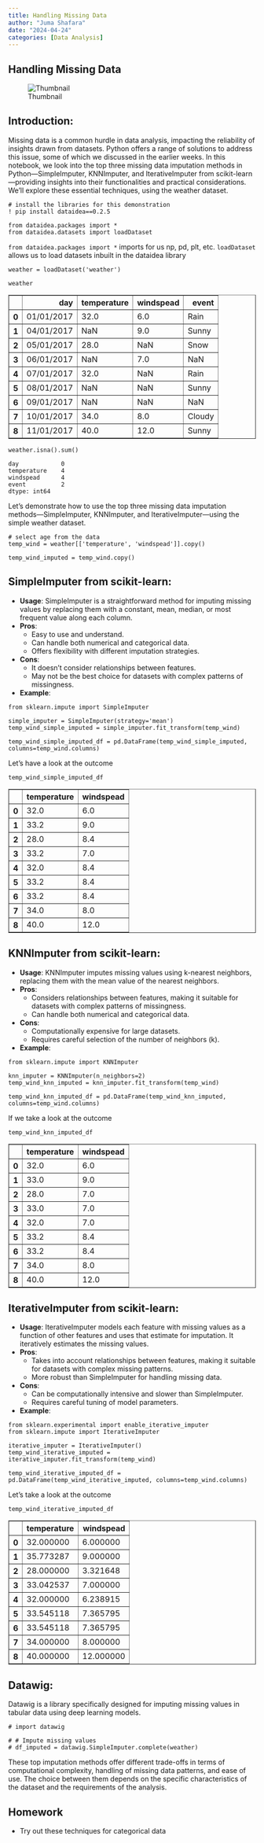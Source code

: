 ```yaml
---
title: Handling Missing Data
author: "Juma Shafara"
date: "2024-04-24"
categories: [Data Analysis]
---
```


## Handling Missing Data

![Thumbnail](imputation.webp)

## Introduction:

Missing data is a common hurdle in data analysis, impacting the reliability of insights drawn from datasets. Python offers a range of solutions to address this issue, some of which we discussed in the earlier weeks. In this notebook, we look into the top three missing data imputation methods in Python—SimpleImputer, KNNImputer, and IterativeImputer from scikit-learn—providing insights into their functionalities and practical considerations. We'll explore these essential techniques, using the weather dataset.


```
# install the libraries for this demonstration
! pip install dataidea==0.2.5
```


```
from dataidea.packages import * 
from dataidea.datasets import loadDataset
```

`from dataidea.packages import *` imports for us np, pd, plt, etc. `loadDataset` allows us to load datasets inbuilt in the dataidea library


```
weather = loadDataset('weather') 
```


```
weather
```




<div>
<style scoped>
    .dataframe tbody tr th:only-of-type {
        vertical-align: middle;
    }

    .dataframe tbody tr th {
        vertical-align: top;
    }

    .dataframe thead th {
        text-align: right;
    }
</style>
<table border="1" class="dataframe">
  <thead>
    <tr style="text-align: right;">
      <th></th>
      <th>day</th>
      <th>temperature</th>
      <th>windspead</th>
      <th>event</th>
    </tr>
  </thead>
  <tbody>
    <tr>
      <th>0</th>
      <td>01/01/2017</td>
      <td>32.0</td>
      <td>6.0</td>
      <td>Rain</td>
    </tr>
    <tr>
      <th>1</th>
      <td>04/01/2017</td>
      <td>NaN</td>
      <td>9.0</td>
      <td>Sunny</td>
    </tr>
    <tr>
      <th>2</th>
      <td>05/01/2017</td>
      <td>28.0</td>
      <td>NaN</td>
      <td>Snow</td>
    </tr>
    <tr>
      <th>3</th>
      <td>06/01/2017</td>
      <td>NaN</td>
      <td>7.0</td>
      <td>NaN</td>
    </tr>
    <tr>
      <th>4</th>
      <td>07/01/2017</td>
      <td>32.0</td>
      <td>NaN</td>
      <td>Rain</td>
    </tr>
    <tr>
      <th>5</th>
      <td>08/01/2017</td>
      <td>NaN</td>
      <td>NaN</td>
      <td>Sunny</td>
    </tr>
    <tr>
      <th>6</th>
      <td>09/01/2017</td>
      <td>NaN</td>
      <td>NaN</td>
      <td>NaN</td>
    </tr>
    <tr>
      <th>7</th>
      <td>10/01/2017</td>
      <td>34.0</td>
      <td>8.0</td>
      <td>Cloudy</td>
    </tr>
    <tr>
      <th>8</th>
      <td>11/01/2017</td>
      <td>40.0</td>
      <td>12.0</td>
      <td>Sunny</td>
    </tr>
  </tbody>
</table>
</div>




```
weather.isna().sum()
```




    day            0
    temperature    4
    windspead      4
    event          2
    dtype: int64



Let's demonstrate how to use the top three missing data imputation methods—SimpleImputer, KNNImputer, and IterativeImputer—using the simple weather dataset.


```
# select age from the data
temp_wind = weather[['temperature', 'windspead']].copy()
```


```
temp_wind_imputed = temp_wind.copy()
```

## SimpleImputer from scikit-learn:
   - **Usage**: SimpleImputer is a straightforward method for imputing missing values by replacing them with a constant, mean, median, or most frequent value along each column.
   - **Pros**:
     - Easy to use and understand.
     - Can handle both numerical and categorical data.
     - Offers flexibility with different imputation strategies.
   - **Cons**:
     - It doesn't consider relationships between features.
     - May not be the best choice for datasets with complex patterns of missingness.
   - **Example**:


```
from sklearn.impute import SimpleImputer

simple_imputer = SimpleImputer(strategy='mean')
temp_wind_simple_imputed = simple_imputer.fit_transform(temp_wind)

temp_wind_simple_imputed_df = pd.DataFrame(temp_wind_simple_imputed, columns=temp_wind.columns)
```

Let's have a look at the outcome


```
temp_wind_simple_imputed_df
```




<div>
<style scoped>
    .dataframe tbody tr th:only-of-type {
        vertical-align: middle;
    }

    .dataframe tbody tr th {
        vertical-align: top;
    }

    .dataframe thead th {
        text-align: right;
    }
</style>
<table border="1" class="dataframe">
  <thead>
    <tr style="text-align: right;">
      <th></th>
      <th>temperature</th>
      <th>windspead</th>
    </tr>
  </thead>
  <tbody>
    <tr>
      <th>0</th>
      <td>32.0</td>
      <td>6.0</td>
    </tr>
    <tr>
      <th>1</th>
      <td>33.2</td>
      <td>9.0</td>
    </tr>
    <tr>
      <th>2</th>
      <td>28.0</td>
      <td>8.4</td>
    </tr>
    <tr>
      <th>3</th>
      <td>33.2</td>
      <td>7.0</td>
    </tr>
    <tr>
      <th>4</th>
      <td>32.0</td>
      <td>8.4</td>
    </tr>
    <tr>
      <th>5</th>
      <td>33.2</td>
      <td>8.4</td>
    </tr>
    <tr>
      <th>6</th>
      <td>33.2</td>
      <td>8.4</td>
    </tr>
    <tr>
      <th>7</th>
      <td>34.0</td>
      <td>8.0</td>
    </tr>
    <tr>
      <th>8</th>
      <td>40.0</td>
      <td>12.0</td>
    </tr>
  </tbody>
</table>
</div>



## KNNImputer from scikit-learn:
   - **Usage**: KNNImputer imputes missing values using k-nearest neighbors, replacing them with the mean value of the nearest neighbors.
   - **Pros**:
     - Considers relationships between features, making it suitable for datasets with complex patterns of missingness.
     - Can handle both numerical and categorical data.
   - **Cons**:
     - Computationally expensive for large datasets.
     - Requires careful selection of the number of neighbors (k).
   - **Example**:


```
from sklearn.impute import KNNImputer

knn_imputer = KNNImputer(n_neighbors=2)
temp_wind_knn_imputed = knn_imputer.fit_transform(temp_wind)

temp_wind_knn_imputed_df = pd.DataFrame(temp_wind_knn_imputed, columns=temp_wind.columns)
```

If we take a look at the outcome


```
temp_wind_knn_imputed_df
```




<div>
<style scoped>
    .dataframe tbody tr th:only-of-type {
        vertical-align: middle;
    }

    .dataframe tbody tr th {
        vertical-align: top;
    }

    .dataframe thead th {
        text-align: right;
    }
</style>
<table border="1" class="dataframe">
  <thead>
    <tr style="text-align: right;">
      <th></th>
      <th>temperature</th>
      <th>windspead</th>
    </tr>
  </thead>
  <tbody>
    <tr>
      <th>0</th>
      <td>32.0</td>
      <td>6.0</td>
    </tr>
    <tr>
      <th>1</th>
      <td>33.0</td>
      <td>9.0</td>
    </tr>
    <tr>
      <th>2</th>
      <td>28.0</td>
      <td>7.0</td>
    </tr>
    <tr>
      <th>3</th>
      <td>33.0</td>
      <td>7.0</td>
    </tr>
    <tr>
      <th>4</th>
      <td>32.0</td>
      <td>7.0</td>
    </tr>
    <tr>
      <th>5</th>
      <td>33.2</td>
      <td>8.4</td>
    </tr>
    <tr>
      <th>6</th>
      <td>33.2</td>
      <td>8.4</td>
    </tr>
    <tr>
      <th>7</th>
      <td>34.0</td>
      <td>8.0</td>
    </tr>
    <tr>
      <th>8</th>
      <td>40.0</td>
      <td>12.0</td>
    </tr>
  </tbody>
</table>
</div>



## IterativeImputer from scikit-learn:
   - **Usage**: IterativeImputer models each feature with missing values as a function of other features and uses that estimate for imputation. It iteratively estimates the missing values.
   - **Pros**:
     - Takes into account relationships between features, making it suitable for datasets with complex missing patterns.
     - More robust than SimpleImputer for handling missing data.
   - **Cons**:
     - Can be computationally intensive and slower than SimpleImputer.
     - Requires careful tuning of model parameters.
   - **Example**:


```
from sklearn.experimental import enable_iterative_imputer
from sklearn.impute import IterativeImputer

iterative_imputer = IterativeImputer()
temp_wind_iterative_imputed = iterative_imputer.fit_transform(temp_wind)

temp_wind_iterative_imputed_df = pd.DataFrame(temp_wind_iterative_imputed, columns=temp_wind.columns)
```

Let's take a look at the outcome 


```
temp_wind_iterative_imputed_df
```




<div>
<style scoped>
    .dataframe tbody tr th:only-of-type {
        vertical-align: middle;
    }

    .dataframe tbody tr th {
        vertical-align: top;
    }

    .dataframe thead th {
        text-align: right;
    }
</style>
<table border="1" class="dataframe">
  <thead>
    <tr style="text-align: right;">
      <th></th>
      <th>temperature</th>
      <th>windspead</th>
    </tr>
  </thead>
  <tbody>
    <tr>
      <th>0</th>
      <td>32.000000</td>
      <td>6.000000</td>
    </tr>
    <tr>
      <th>1</th>
      <td>35.773287</td>
      <td>9.000000</td>
    </tr>
    <tr>
      <th>2</th>
      <td>28.000000</td>
      <td>3.321648</td>
    </tr>
    <tr>
      <th>3</th>
      <td>33.042537</td>
      <td>7.000000</td>
    </tr>
    <tr>
      <th>4</th>
      <td>32.000000</td>
      <td>6.238915</td>
    </tr>
    <tr>
      <th>5</th>
      <td>33.545118</td>
      <td>7.365795</td>
    </tr>
    <tr>
      <th>6</th>
      <td>33.545118</td>
      <td>7.365795</td>
    </tr>
    <tr>
      <th>7</th>
      <td>34.000000</td>
      <td>8.000000</td>
    </tr>
    <tr>
      <th>8</th>
      <td>40.000000</td>
      <td>12.000000</td>
    </tr>
  </tbody>
</table>
</div>



## Datawig:

Datawig is a library specifically designed for imputing missing values in tabular data using deep learning models.


```
# import datawig

# # Impute missing values
# df_imputed = datawig.SimpleImputer.complete(weather)
```

These top imputation methods offer different trade-offs in terms of computational complexity, handling of missing data patterns, and ease of use. The choice between them depends on the specific characteristics of the dataset and the requirements of the analysis.

## Homework
- Try out these techniques for categorical data
